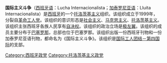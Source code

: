 '''国际主义斗争'''（[[西班牙语|西班牙语]]：Lucha Internacionalista；[[加泰罗尼亚语|加泰罗尼亚语]]：Lluita Internacionalista）是[[西班牙|西班牙]]的一个[[托洛茨基主义|托洛茨基主义]]组织。该组织成立于1999年，分裂自[[革命工人党_(西班牙)|革命工人党]]。该组织的意识形态是[[社会主义|社会主义]]、[[马克思主义|马克思主义]]、[[托洛茨基主义|托洛茨基主义]]。该组织主张西班牙各族人民享有[[自决权|自决权]]。该组织的政治立场是[[极左翼|极左翼]]。该组织的成员主要分布于[[巴塞罗那|巴塞罗那]]，总部也位于巴塞罗那。该组织出版一份西班牙刊物和一份加泰罗尼亚语刊物，都命名为《国际主义斗争》。该组织是[[国际工人团结－第四国际|国际工人团结－第四国际]]的支部。

[[Category:西班牙政党|Category:西班牙政党]]
[[Category:托洛茨基主义政党|Category:托洛茨基主义政党]]